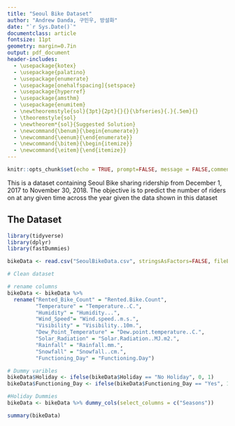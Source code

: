 ```yaml
---
title: "Seoul Bike Dataset"
author: "Andrew Danda, 구민우, 방설화"
date: "`r Sys.Date()`"
documentclass: article
fontsize: 11pt 
geometry: margin=0.7in
output: pdf_document
header-includes:
  - \usepackage{kotex}
  - \usepackage{palatino}
  - \usepackage{enumerate}
  - \usepackage[onehalfspacing]{setspace}
  - \usepackage{hyperref}
  - \usepackage{amsthm}
  - \usepackage{enumitem}
  - \newtheoremstyle{sol}{3pt}{2pt}{}{}{\bfseries}{.}{.5em}{}
  - \theoremstyle{sol}
  - \newtheorem*{sol}{Suggested Solution}
  - \newcommand{\benum}{\begin{enumerate}}
  - \newcommand{\eenum}{\end{enumerate}}
  - \newcommand{\bitem}{\begin{itemize}}
  - \newcommand{\eitem}{\end{itemize}}
---
```


```r
knitr::opts_chunk$set(echo = TRUE, prompt=FALSE, message = FALSE,comment=NA )
```

This is a dataset containing Seoul Bike sharing ridership from December 1, 2017 to November 30, 2018.  The objective is to predict the number of riders on at any given time across the year given the data shown in this dataset

\small
\begin{center}
\centering
\begin{table}[htb!]
\centering
\begin{tabular}{cl}
\hline 
\multicolumn{2}{c}{Dependent variable}\\
\hline 
$Rented_Bike_Count$&The number of bikes rented\\
\hline \hline	
\multicolumn{2}{c}{Independent variables} \\
\hline
\multicolumn{2}{l}{1. Time Varibles} \\
\hline
$Date$&The Date\\
$Hour$&The Hour (between 1 and 24)\\
$Holiday$&Dummy varible if that day is a holiday or not\\
$FunctionalDay$&Not sure what this is lol\\
\hline 
\multicolumn{2}{l}{2. Weather varibles}\\
\hline
$Temperature$&Temperature in Celsius\\
$Humidity$&Humidity ($\%$)\\
$Wind_Speed$&Windspeed in meters per second\\
$Visibility$&Visibility (10m)\\
$Dew_Point_Temperature$&Dew Point Temperature in Celsius\\
$Solor_Radiation$&Solor Radiation in MJ/m2\\
$Rainfall$&Rainfall in millimeters\\
$Snowfall$&Snowfall in centimeters\\
\hline
\end{tabular}
\end{table}
\end{center}
\normalsize

## The Dataset
```r
library(tidyverse)
library(dplyr)
library(fastDummies)
```

```r
bikeData <- read.csv("SeoulBikeData.csv", stringsAsFactors=FALSE, fileEncoding="latin1")

# Clean dataset

# rename columns
bikeData <- bikeData %>%
  rename("Rented_Bike_Count" = "Rented.Bike.Count",
         "Temperature" = "Temperature..C.",
         "Humidity" = "Humidity...",
         "Wind_Speed"= "Wind.speed..m.s.",
         "Visibility" = "Visibility..10m.",
         "Dew_Point_Temperature" = "Dew.point.temperature..C.",
         "Solar_Radiation" = "Solar.Radiation..MJ.m2.",
         "Rainfall" = "Rainfall.mm.",
         "Snowfall" = "Snowfall..cm.",
         "Functioning_Day" = "Functioning.Day")

# Dummy varibles
bikeData$Holiday <- ifelse(bikeData$Holiday == "No Holiday", 0, 1)
bikeData$Functioning_Day <- ifelse(bikeData$Functioning_Day == "Yes", 1, 0)

#Holiday Dummies
bikeData <- bikeData %>% dummy_cols(select_columns = c("Seasons"))

summary(bikeData)
```

